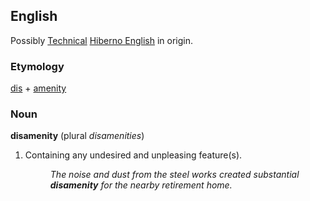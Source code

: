 ==English==
Possibly [[Technical]] [[Hiberno English]] in origin.


===Etymology===

[[dis]] + [[amenity]]


===Noun===
'''disamenity'''  (plural ''disamenities'')

#  Containing any undesired and unpleasing feature(s).
#:''The noise and dust from the steel works created substantial '''disamenity''' for the nearby retirement home.''